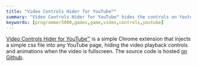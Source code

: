 ```yaml
---
title: "Video Controls Hider for YouTube™"
summary: "Video Controls Hider for YouTube™ hides the controls on Youtube videos."
keywords: [programmer5000,games,game,video,controls,youtube]
---
```


[Video Controls Hider for YouTube™](https://chrome.google.com/webstore/detail/video-controls-hider-for/mjldjdmochmoihnmpgeboiikjinfjgco) is a simple Chrome extension that injects a simple css file into any YouTube page, hiding the video playback controls and animations when the video is fullscreen. The source code is hosted [on Github](https://github.com/realprogrammer5000/video-controls-hider).

